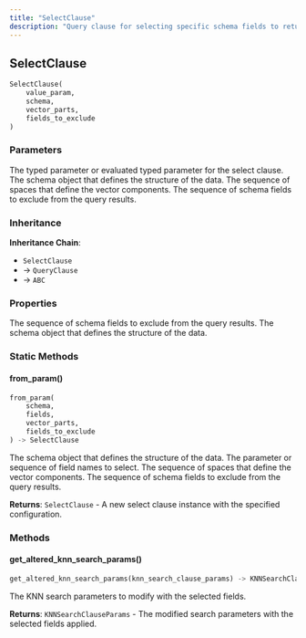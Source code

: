 ```yaml
---
title: "SelectClause"
description: "Query clause for selecting specific schema fields to return in results"
---
```


## SelectClause

```python
SelectClause(
    value_param,
    schema,
    vector_parts,
    fields_to_exclude
)
```

### Parameters

<ParamField path="value_param" type="TypedParam | Evaluated[TypedParam]" required>
The typed parameter or evaluated typed parameter for the select clause.
</ParamField>

<ParamField path="schema" type="IdSchemaObject" required>
The schema object that defines the structure of the data.
</ParamField>

<ParamField path="vector_parts" type="Sequence[Space]" required>
The sequence of spaces that define the vector components.
</ParamField>

<ParamField path="fields_to_exclude" type="Sequence[SchemaField]" required>
The sequence of schema fields to exclude from the query results.
</ParamField>

### Inheritance

**Inheritance Chain**: 
- `SelectClause` 
- → `QueryClause`
- → `ABC`

### Properties

<ParamField path="fields_to_exclude" type="Sequence[SchemaField]">
The sequence of schema fields to exclude from the query results.
</ParamField>

<ParamField path="schema" type="IdSchemaObject">
The schema object that defines the structure of the data.
</ParamField>

### Static Methods

#### from_param()

```python
from_param(
    schema,
    fields,
    vector_parts,
    fields_to_exclude
) -> SelectClause
```

<ParamField path="schema" type="IdSchemaObject" required>
The schema object that defines the structure of the data.
</ParamField>

<ParamField path="fields" type="Param | Sequence[str]" required>
The parameter or sequence of field names to select.
</ParamField>

<ParamField path="vector_parts" type="Sequence[Space]" required>
The sequence of spaces that define the vector components.
</ParamField>

<ParamField path="fields_to_exclude" type="Sequence[SchemaField]" required>
The sequence of schema fields to exclude from the query results.
</ParamField>

**Returns**: `SelectClause` - A new select clause instance with the specified configuration.

### Methods

#### get_altered_knn_search_params()

```python
get_altered_knn_search_params(knn_search_clause_params) -> KNNSearchClauseParams
```

<ParamField path="knn_search_clause_params" type="KNNSearchClauseParams" required>
The KNN search parameters to modify with the selected fields.
</ParamField>

**Returns**: `KNNSearchClauseParams` - The modified search parameters with the selected fields applied.